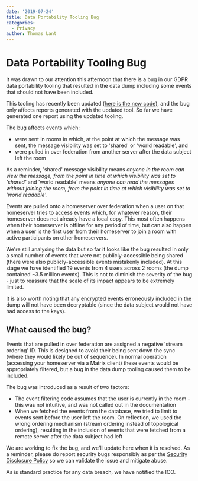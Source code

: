 ```yaml
---
date: '2019-07-24'
title: Data Portability Tooling Bug
categories:
  - Privacy
author: Thomas Lant
---
```


# Data Portability Tooling Bug

It was drawn to our attention this afternoon that there is a bug in our GDPR data portability tooling that resulted in the data dump including some events that should not have been included. 

This tooling has recently been updated ([here is the new code](https://github.com/matrix-org/synapse/blob/baf081cd3b040926e2d14dfd1c555307bba59245/synapse/handlers/admin.py#L98)), and the bug only affects reports generated with the updated tool. So far we have generated one report using the updated tooling.

The bug affects events which:
- were sent in rooms in which, at the point at which the message was sent, the message visibility was set to 'shared' or 'world readable', and
- were pulled in over federation from another server after the data subject left the room

As a reminder, 'shared' message visibility means _anyone in the room can view the message, from the point in time at which visibility was set to 'shared'_ and 'world readable' means _anyone can read the messages without joining the room, from the point in time at which visibility was set to 'world readable'_.

Events are pulled onto a homeserver over federation when a user on that homeserver tries to access events which, for whatever reason, their homeserver does not already have a local copy. This most often happens when their homeserver is offline for any period of time, but can also happen when a user is the first user from their homeserver to join a room with active participants on other homeservers.

We're still analysing the data but so far it looks like the bug resulted in only a small number of events that were not publicly-accessible being shared (there were also publicly-accessible events mistakenly included). At this stage we have identified 19 events from 4 users across 2 rooms (the dump contained ~3.5 million events). This is not to diminish the severity of the bug - just to reassure that the scale of its impact appears to be extremely limited. 

It is also worth noting that any encrypted events erroneously included in the dump will not have been decryptable (since the data subject would not have had access to the keys).

## What caused the bug?

Events that are pulled in over federation are assigned a negative 'stream ordering' ID. This is designed to avoid their being sent down the sync (where they would likely be out of sequence). In normal operation (accessing your homeserver via a Matrix client) these events would be appropriately filtered, but a bug in the data dump tooling caused them to be included.

The bug was introduced as a result of two factors:
- The event filtering code assumes that the user is currently in the room - this was not intuitive, and was not called out in the documentation
- When we fetched the events from the database, we tried to limit to events sent before the user left the room. On reflection, we used the wrong ordering mechanism (stream ordering instead of topological ordering), resulting in the inclusion of events that were fetched from a remote server after the data subject had left

We are working to fix the bug, and we'll update here when it is resolved. As a reminder, please do report security bugs responsibly as per the [Security Disclosure Policy](https://matrix.org/security-disclosure-policy/) so we can validate the issue and mitigate abuse.

As is standard practice for any data breach, we have notified the ICO.
